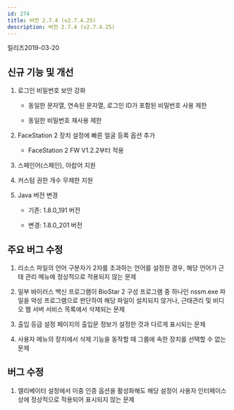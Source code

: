 ```yaml
---
id: 274
title: 버전 2.7.4 (v2.7.4.25)
description: 버전 2.7.4 (v2.7.4.25)
---
```


릴리즈<Separator/>2019-03-20

## 신규 기능 및 개선

1. 로그인 비밀번호 보안 강화

    * 동일한 문자열, 연속된 문자열, 로그인 ID가 포함된 비밀번호 사용 제한

    * 동일한 비밀번호 재사용 제한

1. FaceStation 2 장치 설정에 빠른 얼굴 등록 옵션 추가

    * FaceStation 2 FW V1.2.2부터 적용

1. 스페인어(스페인), 아랍어 지원

1. 커스텀 권한 개수 무제한 지원

1. Java 버전 변경

    * 기존: 1.8.0_191 버전

    * 변경: 1.8.0_201 버전

## 주요 버그 수정

1. 리소스 파일의 언어 구분자가 2자를 초과하는 언어를 설정한 경우, 해당 언어가 근태 관리 메뉴에 정상적으로 적용되지 않는 문제

1. 일부 바이러스 백신 프로그램이 BioStar 2 구성 프로그램 중 하나인 nssm.exe 파일을 악성 프로그램으로 판단하여 해당 파일이 설치되지 않거나, 근태관리 및 비디오 웹 서버 서비스 목록에서 삭제되는 문제

1. 출입 등급 설정 페이지의 출입문 정보가 설정한 것과 다르게 표시되는 문제

1. 사용자 메뉴의 장치에서 삭제 기능을 동작할 때 그룹에 속한 장치를 선택할 수 없는 문제

## 버그 수정

1. 엘리베이터 설정에서 이중 인증 옵션을 활성화해도 해당 설정이 사용자 인터페이스상에 정상적으로 적용되어 표시되지 않는 문제
